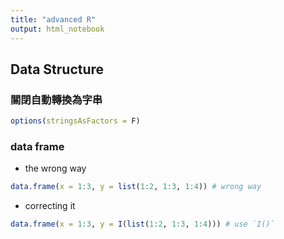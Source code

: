 ```yaml
---
title: "advanced R"
output: html_notebook
---
```



## Data Structure 
### 關閉自動轉換為字串
```r
options(stringsAsFactors = F)
```

### data frame
- the wrong way
```r
data.frame(x = 1:3, y = list(1:2, 1:3, 1:4)) # wrong way
```

- correcting it
```r
data.frame(x = 1:3, y = I(list(1:2, 1:3, 1:4))) # use `I()` 
```

